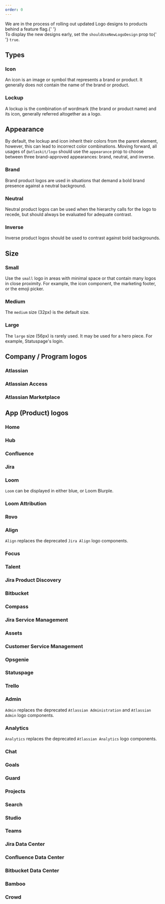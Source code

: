 ```yaml
---
order: 0
---
```




<SectionMessage appearance="discovery">
	We are in the process of rolling out updated Logo designs to products behind a feature flag.{' '}
	<br />
	To display the new designs early, set the <Code>shouldUseNewLogoDesign</Code> prop to{' '}
	<Code>true</Code>.
</SectionMessage>

## Types

### Icon

An icon is an image or symbol that represents a brand or product. It generally does not contain the
name of the brand or product.

<Example Component={LogoIcon} packageName="@atlaskit/logo" />

### Lockup

A lockup is the combination of wordmark (the brand or product name) and its icon, generally referred
altogether as a logo.

<Example Component={LogoBrand} packageName="@atlaskit/logo" />

## Appearance

By default, the lockup and icon inherit their colors from the parent element, however, this can lead
to incorrect color combinations. Moving forward, all usages of `@atlaskit/logo` should use the
`appearance` prop to choose between three brand-approved appearances: brand, neutral, and inverse.

### Brand

Brand product logos are used in situations that demand a bold brand presence against a neutral
background.

<Example Component={LogoBrand} packageName="@atlaskit/logo" backgroundColor="white" />

### Neutral

Neutral product logos can be used when the hierarchy calls for the logo to recede, but should always
be evaluated for adequate contrast.

<Example Component={LogoNeutral} packageName="@atlaskit/logo" backgroundColor="neutral" />

### Inverse

Inverse product logos should be used to contrast against bold backgrounds.

<Example Component={LogoInverse} packageName="@atlaskit/logo" backgroundColor="blue" />

## Size

### Small

Use the `small` logo in areas with minimal space or that contain many logos in close proximity. For
example, the icon component, the marketing footer, or the emoji picker.

<Example Component={LogoSmall} packageName="@atlaskit/logo" />

### Medium

The `medium` size (32px) is the default size.

<Example Component={LogoMedium} packageName="@atlaskit/logo" />

### Large

The `large` size (56px) is rarely used. It may be used for a hero piece. For example, Statuspage's
login.

<Example Component={LogoLarge} packageName="@atlaskit/logo" />

## Company / Program logos

### Atlassian

<Example Component={LogoAtlassian} packageName="@atlaskit/logo" />

### Atlassian Access

<Example Component={LogoAtlassianAccess} packageName="@atlaskit/logo" />

### Atlassian Marketplace

<Example Component={LogoAtlassianMarketplace} packageName="@atlaskit/logo" />

## App (Product) logos

### Home

<Example Component={LogoHome} packageName="@atlaskit/logo" />

### Hub

<Example Component={LogoHub} packageName="@atlaskit/logo" />

### Confluence

<Example Component={LogoConfluence} packageName="@atlaskit/logo" />

### Jira

<Example Component={LogoJira} packageName="@atlaskit/logo" />

### Loom

`Loom` can be displayed in either blue, or Loom Blurple.

<Example Component={LogoLoom} packageName="@atlaskit/logo" />

### Loom Attribution

<Example Component={LogoLoomAttribution} packageName="@atlaskit/logo" />

### Rovo

<Example Component={LogoRovo} packageName="@atlaskit/logo" />

### Align

`Align` replaces the deprecated `Jira Align` logo components.

<Example Component={LogoAlign} packageName="@atlaskit/logo" />

### Focus

<Example Component={LogoFocus} packageName="@atlaskit/logo" />

### Talent

<Example Component={LogoTalent} packageName="@atlaskit/logo" />

### Jira Product Discovery

<Example Component={LogoJiraProductDiscovery} packageName="@atlaskit/logo" />

### Bitbucket

<Example Component={LogoBitbucket} packageName="@atlaskit/logo" />

### Compass

<Example Component={LogoCompass} packageName="@atlaskit/logo" />

### Jira Service Management

<Example Component={LogoJiraServiceManagement} packageName="@atlaskit/logo" />

### Assets

<Example Component={LogoAssets} packageName="@atlaskit/logo" />

### Customer Service Management

<Example Component={LogoCustomerServiceManagement} packageName="@atlaskit/logo" />

### Opsgenie

<Example Component={LogoOpsgenie} packageName="@atlaskit/logo" />

### Statuspage

<Example Component={LogoStatuspage} packageName="@atlaskit/logo" />

### Trello

<Example Component={LogoTrello} packageName="@atlaskit/logo" />

### Admin

`Admin` replaces the deprecated `Atlassian Administration` and `Atlassian Admin` logo components.

<Example Component={LogoAdmin} packageName="@atlaskit/logo" />

### Analytics

`Analytics` replaces the deprecated `Atlassian Analytics` logo components.

<Example Component={LogoAnalytics} packageName="@atlaskit/logo" />

### Chat

<Example Component={LogoChat} packageName="@atlaskit/logo" />

### Goals

<Example Component={LogoGoals} packageName="@atlaskit/logo" />

### Guard

<Example Component={LogoGuard} packageName="@atlaskit/logo" />

### Projects

<Example Component={LogoProjects} packageName="@atlaskit/logo" />

### Search

<Example Component={LogoSearch} packageName="@atlaskit/logo" />

### Studio

<Example Component={LogoStudio} packageName="@atlaskit/logo" />

### Teams

<Example Component={LogoTeams} packageName="@atlaskit/logo" />

### Jira Data Center

<Example Component={LogoJiraDataCenter} packageName="@atlaskit/logo" />

### Confluence Data Center

<Example Component={LogoConfluenceDataCenter} packageName="@atlaskit/logo" />

### Bitbucket Data Center

<Example Component={LogoBitbucketDataCenter} packageName="@atlaskit/logo" />

### Bamboo

<Example Component={LogoBamboo} packageName="@atlaskit/logo" />

### Crowd

<Example Component={LogoCrowd} packageName="@atlaskit/logo" />
